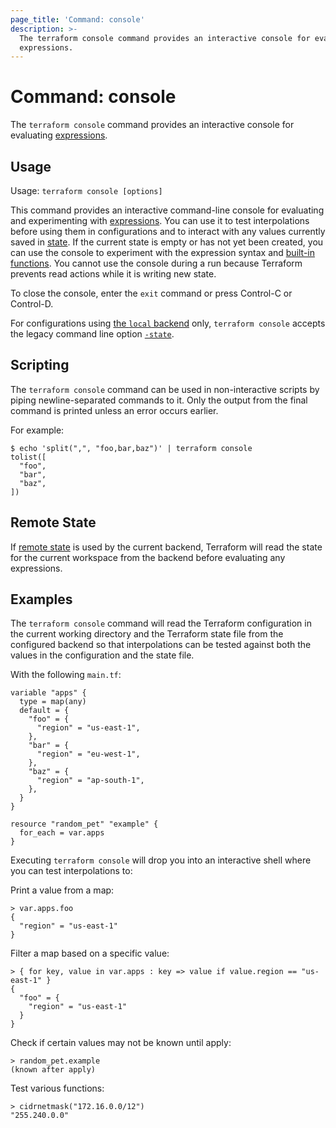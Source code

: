 ```yaml
---
page_title: 'Command: console'
description: >-
  The terraform console command provides an interactive console for evaluating
  expressions.
---
```


# Command: console

The `terraform console` command provides an interactive console for
evaluating [expressions](/language/expressions).

## Usage

Usage: `terraform console [options]`

This command provides an interactive command-line console for evaluating and
experimenting with [expressions](/language/expressions).
You can use it to test interpolations before using them in configurations
and to interact with any values currently saved in
[state](/language/state). If the current state is empty or has not yet been created, you can use the console to experiment with the expression syntax and
[built-in functions](/language/functions). You cannot use the console during a run because Terraform prevents read actions while it is writing new state.

To close the console, enter the `exit` command or press Control-C
or Control-D.

For configurations using
[the `local` backend](/language/settings/backends/local) only,
`terraform console` accepts the legacy command line option
[`-state`](/language/settings/backends/local#command-line-arguments).

## Scripting

The `terraform console` command can be used in non-interactive scripts
by piping newline-separated commands to it. Only the output from the
final command is printed unless an error occurs earlier.

For example:

```shell
$ echo 'split(",", "foo,bar,baz")' | terraform console
tolist([
  "foo",
  "bar",
  "baz",
])
```

## Remote State

If [remote state](/language/state/remote) is used by the current backend,
Terraform will read the state for the current workspace from the backend
before evaluating any expressions.

## Examples

The `terraform console` command will read the Terraform configuration in the
current working directory and the Terraform state file from the configured
backend so that interpolations can be tested against both the values in the
configuration and the state file.

With the following `main.tf`:

```hcl
variable "apps" {
  type = map(any)
  default = {
    "foo" = {
      "region" = "us-east-1",
    },
    "bar" = {
      "region" = "eu-west-1",
    },
    "baz" = {
      "region" = "ap-south-1",
    },
  }
}

resource "random_pet" "example" {
  for_each = var.apps
}
```

Executing `terraform console` will drop you into an interactive shell where you
can test interpolations to:

Print a value from a map:

```
> var.apps.foo
{
  "region" = "us-east-1"
}
```

Filter a map based on a specific value:

```
> { for key, value in var.apps : key => value if value.region == "us-east-1" }
{
  "foo" = {
    "region" = "us-east-1"
  }
}
```

Check if certain values may not be known until apply:

```
> random_pet.example
(known after apply)
```

Test various functions:

```
> cidrnetmask("172.16.0.0/12")
"255.240.0.0"
```
